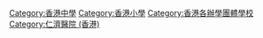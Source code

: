 [[Category:香港中學|Category:香港中學]]
[[Category:香港小學|Category:香港小學]]
[[Category:香港各辦學團體學校|Category:香港各辦學團體學校]]
[[Category:仁濟醫院_(香港)|Category:仁濟醫院 (香港)]]
